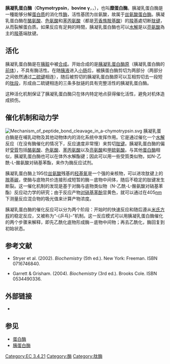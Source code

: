 {{noteTA|G1=LS}}
{{protein
| Name = 胰凝乳蛋白酶原B1
| caption = 
| image = 1AB9.png
| width = 250 px
| HGNCid = 2521
| Symbol = CTRB1
| AltSymbols = CTRB
| EntrezGene = 1504
| OMIM = 118890
| RefSeq = NM_001906
| UniProt = P17538
| PDB = 
| MEROPS = S01.152
| ECnumber = 3.4.21.1
| Chromosome = 16
| Arm = q
| Band = 23.1
| LocusSupplementaryData = 
}}
{{protein
| Name = 胰凝乳蛋白酶原B2
| caption = 
| image = 
| width = 
| HGNCid = 2522
| Symbol = CTRB2
| AltSymbols = 
| EntrezGene = 440387
| OMIM = 
| RefSeq = NM_001025200
| UniProt = Q6GPI1
| PDB = 
| ECnumber = 
| Chromosome = 16
| Arm = q
| Band = 22.3
| LocusSupplementaryData = 
}}
{{protein
| Name = 胰凝乳蛋白酶C (caldecrin)
| caption = 
| image = 
| width = 
| HGNCid = 2523
| Symbol = CTRC
| AltSymbols = 
| EntrezGene = 11330
| OMIM = 601405
| RefSeq = NM_007272
| UniProt = Q99895
| MEROPS = S01.157
| PDB = 
| ECnumber = 
| Chromosome = 1
| Arm = p
| Band = 36.21
| LocusSupplementaryData = 
}}

'''胰凝乳蛋白酶'''（'''Chymotrypsin'''，'''bovine γ'''，{{PDB|1AB9}}，{{EC number|3.4.21.1}}），也叫'''糜蛋白酶'''。胰凝乳蛋白酶是一種能够分解[[蛋白质|蛋白质]]的消化性[[酶|酶]]，活性基团为丝氨酸，故属于[[丝氨酸蛋白酶|丝氨酸蛋白酶]]。胰凝乳蛋白酶在[[酪氨酸|酪氨酸]]、[[色氨酸|色氨酸]]和[[苯丙氨酸|苯丙氨酸]]（都是[[芳香族|芳香族]][[胺基酸|胺基酸]]）的[[羧基|羧基]]處切断[[肽键|肽键]]，从而裂解蛋白质。如果反应有足夠的時間，胰凝乳蛋白酶也可以[[水解|水解]]是以[[亮氨酸|亮氨酸]]為主的[[羧基|羧基]]端肽键。

==活化==
胰凝乳蛋白酶是在[[胰脏|胰脏]]中被[[蛋白质生物合成|合成]]。开始合成的是[[胰凝乳蛋白酶原|胰凝乳蛋白酶原]]（胰凝乳蛋白酶的[[前体|前体]]），不具有酶活性。在随[[胰液|胰液]]进入[[小肠|小肠]]后，被胰蛋白酶剪切为两部分（两部分之间依然通过[[二硫键|二硫键]]相连），随后被剪切的胰凝乳蛋白酶原可以互相剪切去一段短的[[肽|肽段]]，形成由二硫键相连的三条多肽链的具有完整活性的胰凝乳蛋白酶。

这种活化机制保证了胰凝乳蛋白酶只在体内特定地点获得催化活性，避免对机体造成损伤。

==催化机制和动力学==
{{参见|催化三联体}}
[[File:Mechanism_of_peptide_bond_cleavage_in_a-chymotrypsin.svg|thumb]]
胰凝乳蛋白酶是在哺乳动物及其他动物体内的消化系统中发挥作用。它是通过催化一个[[水解|水解]]反应（在没有酶催化的情况下，反应速度非常慢）来剪切[[肽键|肽键]]。胰凝乳蛋白酶的偏好[[受質|受質]]包括[[酪氨酸|酪氨酸]]、[[色氨酸|色氨酸]]、[[苯丙氨酸|苯丙氨酸]]以及[[亮氨酸|亮氨酸]]和[[甲硫氨酸|甲硫氨酸]]。与其他[[蛋白酶|蛋白酶]]相似，胰凝乳蛋白酶也可以在体外水解酯键；因此可以用一些受質类似物，如N-乙酰-L-酪氨酸对硝基苯酯，来作为酶反应试剂。

胰凝乳蛋白酶上195位[[丝氨酸|丝氨酸]]残基的[[羟基|羟基]][[氧|氧]]是一个强的亲核物，可以进攻肽键上的[[羰基|羰基]][[碳|碳]]，使酶与底物共价连接形成短暂的酶－底物中间体，随后不稳定的肽键发生断裂。这一催化机制的发现是基于对酶与底物类似物（N-乙酰-L-酪氨酸对硝基苯酯）反应动力学的研究；由于反应产物[[对硝基苯酚|对硝基苯酚]]显黄色，就可以通过在405[[nm|nm]]下测量反应混合物的吸光值来计算产物浓度。

胰凝乳蛋白酶的催化反应可以分为两个阶段：开始时的快速反应和随后遵从[[米氏方程|米氏方程]]的稳定反应，又被称为“-{乒乓}-”机制。这一反应模式可以用胰凝乳蛋白酶催化的两个步骤来解释，即先乙酰化底物形成酶－底物中间物；再去乙酰化，酶回复到初始状态。

==参考文献==
*{{en}}Stryer et al. (2002). ''Biochemistry'' (5th ed.). New York: Freeman. ISBN 0716746840.
*{{en}}Garrett & Grisham. (2004). ''Biochemistry'' (3rd ed.). Brooks Cole. ISBN 0534490336.

==外部链接==
* {{MeshName|Chymotrypsin}}

==参见==
*[[蛋白酶|蛋白酶]]
*[[胰蛋白酶|胰蛋白酶]]
{{丝氨酸内肽酶类}}
[[Category:EC_3.4.21|Category:EC 3.4.21]]
[[Category:酶|Category:酶]]
[[Category:肽酶|Category:肽酶]]